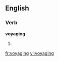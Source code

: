 ==English==

===Verb===
'''voyaging'''

# {{present participle of|voyage}}

[[fr:voyaging]]
[[vi:voyaging]]